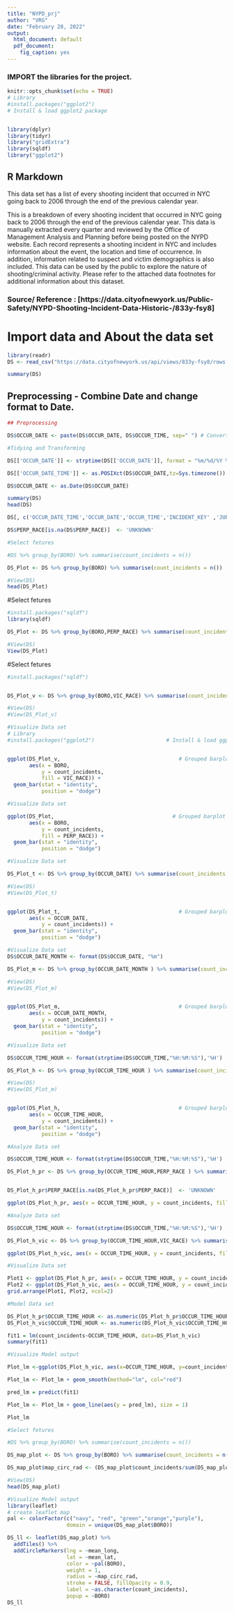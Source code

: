 ---
title: "NYPD_prj"
author: "VRG"
date: "February 28, 2022"
output:
  html_document: default
  pdf_document: 
    fig_caption: yes
---

### IMPORT the libraries for the project.

```{r setup, include=FALSE}
knitr::opts_chunk$set(echo = TRUE)
# Library
#install.packages("ggplot2") 
# Install & load ggplot2 package


library(dplyr)
library(tidyr)
library("gridExtra")
library(sqldf)
library("ggplot2")

```



## R Markdown
 
This data set has a list of every shooting incident that occurred in NYC going back to 2006 through the end of the previous calendar year.

This is a breakdown of every shooting incident that occurred in NYC going back to 2006 through the end of the previous calendar year. This data is manually extracted every quarter and reviewed by the Office of Management Analysis and Planning before being posted on the NYPD website. Each record represents a shooting incident in NYC and includes information about the event, the location and time of occurrence. In addition, information related to suspect and victim demographics is also included. This data can be used by the public to explore the nature of shooting/criminal activity. Please refer to the attached data footnotes for additional information about this dataset.


### Source/ Reference : [https://data.cityofnewyork.us/Public-Safety/NYPD-Shooting-Incident-Data-Historic-/833y-fsy8]



# Import data and About the data set

```{r , echo=FALSE}   
library(readr)   
DS <- read_csv("https://data.cityofnewyork.us/api/views/833y-fsy8/rows.csv?accessType=DOWNLOAD")

```      

```{r, echo=FALSE}
summary(DS)

```

## Preprocessing - Combine Date and change format to Date.

```{r, echo=FALSE}   

## Preprocessing

DS$OCCUR_DATE <- paste(DS$OCCUR_DATE, DS$OCCUR_TIME, sep=" ") # Convert to Date with " "

```    



```{r, echo=FALSE}   
#Tidying and Transforming 

DS[['OCCUR_DATE']] <- strptime(DS[['OCCUR_DATE']], format = "%m/%d/%Y %H:%M:%S")

DS[['OCCUR_DATE_TIME']] <- as.POSIXct(DS$OCCUR_DATE,tz=Sys.timezone())  # Date_Time column

DS$OCCUR_DATE <- as.Date(DS$OCCUR_DATE)

summary(DS)   
head(DS)   

DS[, c('OCCUR_DATE_TIME','OCCUR_DATE','OCCUR_TIME','INCIDENT_KEY' ,'JURISDICTION_CODE', 'LOCATION_DESC','BORO', 'PRECINCT', 'STATISTICAL_MURDER_FLAG','PERP_RACE', 'PERP_AGE_GROUP', 'PERP_SEX', 'VIC_AGE_GROUP', 'VIC_SEX', 'VIC_RACE','Latitude','Longitude','Lon_Lat')]

DS$PERP_RACE[is.na(DS$PERP_RACE)]  <- 'UNKNOWN'

```    

  
```{r, echo=FALSE}    
#Select fetures  

#DS %>% group_by(BORO) %>% summarise(count_incidents = n())

DS_Plot <- DS %>% group_by(BORO) %>% summarise(count_incidents = n())

#View(DS)
head(DS_Plot)
```    


#Select fetures    
```{r, echo=FALSE}    

#install.packages("sqldf")
library(sqldf)

DS_Plot <- DS %>% group_by(BORO,PERP_RACE) %>% summarise(count_incidents = n())

#View(DS)
View(DS_Plot)
```  

#Select fetures    
```{r, echo=FALSE}    

#install.packages("sqldf")


DS_Plot_v <- DS %>% group_by(BORO,VIC_RACE) %>% summarise(count_incidents = n())

#View(DS)
#View(DS_Plot_v)
```



```{r, echo=FALSE}    
#Visualize Data set
# Library
#install.packages("ggplot2")                       # Install & load ggplot2 package


ggplot(DS_Plot_v,                                      # Grouped barplot using ggplot2
       aes(x = BORO,
           y = count_incidents,
           fill = VIC_RACE)) +
  geom_bar(stat = "identity",
           position = "dodge")

```


```{r, echo=FALSE}    
#Visualize Data set

ggplot(DS_Plot,                                      # Grouped barplot using ggplot2
       aes(x = BORO,
           y = count_incidents,
           fill = PERP_RACE)) +
  geom_bar(stat = "identity",
           position = "dodge")

```



```{r, echo=FALSE}    
#Visualize Data set

DS_Plot_t <- DS %>% group_by(OCCUR_DATE) %>% summarise(count_incidents = n())

#View(DS)
#View(DS_Plot_t)


ggplot(DS_Plot_t,                                      # Grouped barplot using ggplot2
       aes(x = OCCUR_DATE,
           y = count_incidents)) +
  geom_bar(stat = "identity",
           position = "dodge")

```




```{r, echo=FALSE}    

#Visualize Data set 
DS$OCCUR_DATE_MONTH <- format(DS$OCCUR_DATE, "%m")

DS_Plot_m <- DS %>% group_by(OCCUR_DATE_MONTH ) %>% summarise(count_incidents = n())

#View(DS)
#View(DS_Plot_m)


ggplot(DS_Plot_m,                                      # Grouped barplot using ggplot2
       aes(x = OCCUR_DATE_MONTH,
           y = count_incidents)) +
  geom_bar(stat = "identity",
           position = "dodge")

```




  
```{r, echo=FALSE}    
#Visualize Data set 

DS$OCCUR_TIME_HOUR <- format(strptime(DS$OCCUR_TIME,"%H:%M:%S"),'%H')

DS_Plot_h <- DS %>% group_by(OCCUR_TIME_HOUR ) %>% summarise(count_incidents = n())

#View(DS)
#View(DS_Plot_m)


ggplot(DS_Plot_h,                                      # Grouped barplot using ggplot2
       aes(x = OCCUR_TIME_HOUR,
           y = count_incidents)) +
  geom_bar(stat = "identity",
           position = "dodge")

```





```{r, echo=FALSE}    
#Analyze Data set

DS$OCCUR_TIME_HOUR <- format(strptime(DS$OCCUR_TIME,"%H:%M:%S"),'%H')

DS_Plot_h_pr <- DS %>% group_by(OCCUR_TIME_HOUR,PERP_RACE ) %>% summarise(count_incidents = n())


DS_Plot_h_pr$PERP_RACE[is.na(DS_Plot_h_pr$PERP_RACE)]  <- 'UNKNOWN'

ggplot(DS_Plot_h_pr, aes(x = OCCUR_TIME_HOUR, y = count_incidents, fill = PERP_RACE)) + geom_bar(stat = "identity")
```

    
```{r, echo=FALSE}    
#Analyze Data set

DS$OCCUR_TIME_HOUR <- format(strptime(DS$OCCUR_TIME,"%H:%M:%S"),'%H')

DS_Plot_h_vic <- DS %>% group_by(OCCUR_TIME_HOUR,VIC_RACE) %>% summarise(count_incidents = n())

ggplot(DS_Plot_h_vic, aes(x = OCCUR_TIME_HOUR, y = count_incidents, fill = VIC_RACE)) + geom_bar(stat = "identity")
```
    
```{r, echo=FALSE}    
#Visualize Data set

Plot1 <- ggplot(DS_Plot_h_pr, aes(x = OCCUR_TIME_HOUR, y = count_incidents, fill = PERP_RACE)) + geom_bar(stat = "identity") +  theme(legend.position = "none")
Plot2 <- ggplot(DS_Plot_h_vic, aes(x = OCCUR_TIME_HOUR, y = count_incidents, fill = VIC_RACE)) + geom_bar(stat = "identity") +  theme(legend.position = "none")
grid.arrange(Plot1, Plot2, ncol=2)

```


```{r, echo=FALSE}    
#Model Data set   

DS_Plot_h_pr$OCCUR_TIME_HOUR <- as.numeric(DS_Plot_h_pr$OCCUR_TIME_HOUR)
DS_Plot_h_vic$OCCUR_TIME_HOUR <- as.numeric(DS_Plot_h_vic$OCCUR_TIME_HOUR)

fit1 = lm(count_incidents~OCCUR_TIME_HOUR, data=DS_Plot_h_vic)
summary(fit1)


```



```{r, echo=FALSE}    
#Visualize Model output

Plot_lm <-ggplot(DS_Plot_h_vic, aes(x=OCCUR_TIME_HOUR, y=count_incidents)) + geom_point()

Plot_lm <- Plot_lm + geom_smooth(method="lm", col="red")

pred_lm = predict(fit1)

Plot_lm <- Plot_lm + geom_line(aes(y = pred_lm), size = 1)

Plot_lm

```   

```{r, echo=FALSE}    
#Select fetures  

#DS %>% group_by(BORO) %>% summarise(count_incidents = n())

DS_map_plot <- DS %>% group_by(BORO) %>% summarise(count_incidents = n(), mean_lat = mean(Latitude,na.rm = TRUE), mean_long = mean(Longitude,na.rm = TRUE) )

DS_map_plot$map_circ_rad <- (DS_map_plot$count_incidents/sum(DS_map_plot$count_incidents))*100

#View(DS)
head(DS_map_plot)
```    
 
 
 
```{r, echo=FALSE}    
#Visualize Model output
library(leaflet)
# create leaflet map
pal <- colorFactor(c("navy", "red", "green","orange","purple"),
                   domain = unique(DS_map_plot$BORO))

DS_ll <- leaflet(DS_map_plot) %>%
  addTiles() %>%
  addCircleMarkers(lng = ~mean_long,
                   lat = ~mean_lat,
                   color = ~pal(BORO),
                   weight = 1, 
                   radius = ~map_circ_rad,
                   stroke = FALSE, fillOpacity = 0.9,
                   label = ~as.character(count_incidents),
                   popup = ~BORO)
DS_ll

```  
